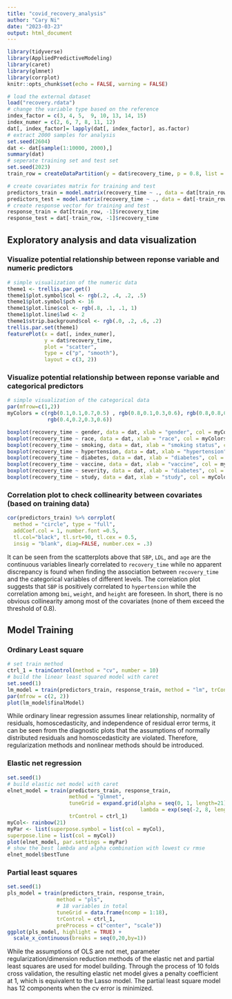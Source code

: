 ```yaml
---
title: "covid_recovery_analysis"
author: "Cary Ni"
date: "2023-03-23"
output: html_document
---
```


```r
library(tidyverse)
library(AppliedPredictiveModeling)
library(caret)
library(glmnet)
library(corrplot)
knitr::opts_chunk$set(echo = FALSE, warning = FALSE)
```

```r
# load the external dataset 
load("recovery.rdata")
# change the variable type based on the reference
index_factor = c(3, 4, 5,  9, 10, 13, 14, 15)
index_numer = c(2, 6, 7, 8, 11, 12)
dat[, index_factor]= lapply(dat[, index_factor], as.factor)
# extract 2000 samples for analysis
set.seed(2604)
dat <- dat[sample(1:10000, 2000),]
summary(dat)
# seperate training set and test set
set.seed(2023)
train_row = createDataPartition(y = dat$recovery_time, p = 0.8, list = FALSE)
```

```r
# create covariates matrix for training and test
predictors_train = model.matrix(recovery_time ~ ., data = dat[train_row, -1])[, -1]
predictors_test = model.matrix(recovery_time ~ ., data = dat[-train_row, -1])[, -1]
# create response vector for training and test
response_train = dat[train_row, -1]$recovery_time
response_test = dat[-train_row, -1]$recovery_time
```

## Exploratory analysis and data visualization

### Visualize potential relationship between reponse variable and numeric predictors

```r
# simple visualization of the numeric data
theme1 <- trellis.par.get()
theme1$plot.symbol$col <- rgb(.2, .4, .2, .5)
theme1$plot.symbol$pch <- 16
theme1$plot.line$col <- rgb(.8, .1, .1, 1)
theme1$plot.line$lwd <- 2
theme1$strip.background$col <- rgb(.0, .2, .6, .2)
trellis.par.set(theme1)
featurePlot(x = dat[, index_numer],
            y = dat$recovery_time, 
            plot = "scatter", 
            type = c("p", "smooth"),
            layout = c(3, 2))

```

### Visualize potential relationship between reponse variable and categorical predictors

```r
# simple visualization of the categorical data
par(mfrow=c(1,2))
myColors = c(rgb(0.1,0.1,0.7,0.5) , rgb(0.8,0.1,0.3,0.6), rgb(0.8,0.8,0.3,0.5),
             rgb(0.4,0.2,0.3,0.6))

boxplot(recovery_time ~ gender, data = dat, xlab = "gender", col = myColors, ylim=c(0, 150))
boxplot(recovery_time ~ race, data = dat, xlab = "race", col = myColors, ylim=c(0, 150))
boxplot(recovery_time ~ smoking, data = dat, xlab = "smoking status", col = myColors, ylim=c(0, 150))
boxplot(recovery_time ~ hypertension, data = dat, xlab = "hypertension", col = myColors, ylim=c(0, 150))
boxplot(recovery_time ~ diabetes, data = dat, xlab = "diabetes", col = myColors, ylim=c(0, 150))
boxplot(recovery_time ~ vaccine, data = dat, xlab = "vaccine", col = myColors, ylim=c(0, 150))
boxplot(recovery_time ~ severity, data = dat, xlab = "diabetes", col = myColors, ylim=c(0, 150))
boxplot(recovery_time ~ study, data = dat, xlab = "study", col = myColors, ylim=c(0, 150))
```

### Correlation plot to check collinearity between covariates (based on training data) 

```r
cor(predictors_train) %>% corrplot(
  method = "circle", type = "full", 
  addCoef.col = 1, number.font =0.5,
  tl.col="black", tl.srt=90, tl.cex = 0.5,
  insig = "blank", diag=FALSE, number.cex = .3)
```

It can be seen from the scatterplots above that `SBP`, `LDL`, and `age` are the continuous variables linearly correlated to `recovery_time` while no apparent discrepancy is found when finding the association between `recovery_time` and the categorical variables of different levels. The correlation plot suggests that `SBP` is positively correlated to `hypertension` while the correlation among `bmi`, `weight`, and `height` are foreseen. In short, there is no obvious collinearity among most of the covariates (none of them exceed the threshold of 0.8). 

## Model Training

### Ordinary Least square

```r
# set train method
ctrl_1 = trainControl(method = "cv", number = 10)
# build the linear least squared model with caret
set.seed(1)
lm_model = train(predictors_train, response_train, method = "lm", trControl = ctrl_1)
par(mfrow = c(2, 2))
plot(lm_model$finalModel)
```

While ordinary linear regression assumes linear relationship, normality of residuals, homoscedasticity, and independence of residual error terms, it can be seen from the diagnostic plots that the assumptions of normally distributed residuals and homoscedasticity are violated. Therefore, regularization methods and nonlinear methods should be introduced.

### Elastic net regression

```r
set.seed(1)
# build elastic net model with caret
elnet_model = train(predictors_train, response_train, 
                    method = "glmnet",
                    tuneGrid = expand.grid(alpha = seq(0, 1, length=21),
                                           lambda = exp(seq(-2, 8, length=50))),
                    trControl = ctrl_1)
myCol<- rainbow(21)
myPar <- list(superpose.symbol = list(col = myCol),
superpose.line = list(col = myCol))
plot(elnet_model, par.settings = myPar)
# show the best lambda and alpha combination with lowest cv rmse
elnet_model$bestTune
```

### Partial least squares

```r
set.seed(1)
pls_model = train(predictors_train, response_train,
                method = "pls",
                # 18 variables in total
                tuneGrid = data.frame(ncomp = 1:18), 
                trControl = ctrl_1,
                preProcess = c("center", "scale"))
ggplot(pls_model, highlight = TRUE) + 
  scale_x_continuous(breaks = seq(0,20,by=1))
```

While the assumptions of OLS are not met, parameter regularization/dimension reduction methods of the elastic net and partial least squares are used for model building. Through the process of 10 folds cross validation, the resulting elastic net model gives a penalty coefficient at 1, which is equivalent to the Lasso model. The partial least square model has 12 components when the cv error is minimized. 


